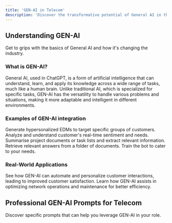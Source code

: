 ```yaml
---
title: 'GEN-AI in Telecom'
description: 'Discover the transformative potential of General AI in the telecom industry and explore practical applications.'
---
```


## Understanding GEN-AI

Get to grips with the basics of General AI and how it's changing the industry.

### What is GEN-AI?

<AccordionGroup>
  <Accordion icon="lightbulb" title="The Basics of Gen-AI">
    General AI, used in ChatGPT, is a form of artificial intelligence that can understand, learn, and apply its knowledge across a wide range of tasks, much like a human brain. Unlike traditional AI, which is specialized for specific tasks, GEN-AI has the versatility to handle various problems and situations, making it more adaptable and intelligent in different environments.
  </Accordion>
</AccordionGroup>

### Examples of GEN-AI integration

<CardGroup>

<Card title="EDM Generation" icon="newspaper">
  Generate hypersonalized EDMs to target specific groups of customers.
</Card>

<Card title="Customer Sentiment Analysis" icon="person">
  Analyze and understand customer's real-time sentiment and needs.
</Card>

<Card title="Document Summariser" icon="brain">
  Summarise project documents or task lists and extract relevant information. 
</Card>

<Card title="Q&A Bot" icon="robot" href="#real-world-applications">
  Retrieve relevant answers from a folder of documents. Train the bot to cater to your needs.
</Card>

</CardGroup>

### Real-World Applications

<AccordionGroup>
  <Accordion icon="users" title="Improving Customer Service">
    See how GEN-AI can automate and personalize customer interactions, leading to improved customer satisfaction.
  </Accordion>
  <Accordion icon="chart-network" title="Network Optimization">
    Learn how GEN-AI assists in optimizing network operations and maintenance for better efficiency.
  </Accordion>
</AccordionGroup>

## Professional GEN-AI Prompts for Telecom

Discover specific prompts that can help you leverage GEN-AI in your role.
